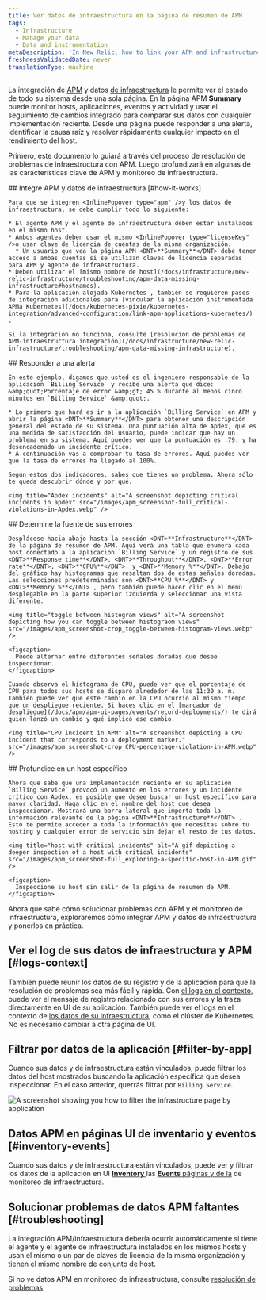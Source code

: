 ```yaml
---
title: Ver datos de infraestructura en la página de resumen de APM
tags:
  - Infrastructure
  - Manage your data
  - Data and instrumentation
metaDescription: 'In New Relic, how to link your APM and infrastructure data together.'
freshnessValidatedDate: never
translationType: machine
---
```


La integración de [APM](/docs/apm/new-relic-apm/getting-started/welcome-new-relic-apm) y datos [de infraestructura](/docs/infrastructure/new-relic-infrastructure/getting-started/welcome-new-relic-infrastructure) le permite ver el estado de todo su sistema desde una sola página. En la página APM <DNT>**Summary**</DNT> puede monitor hosts, aplicaciones, eventos y <InlinePopover type="alerts" />actividad y usar el seguimiento de cambios integrado para comparar sus datos con cualquier implementación reciente. Desde una página puede responder a una alerta, identificar la causa raíz y resolver rápidamente cualquier impacto en el rendimiento del host.

Primero, este documento lo guiará a través del proceso de resolución de problemas de infraestructura con APM. Luego profundizará en algunas de las características clave de APM y monitoreo de infraestructura.

<Steps>
  <Step>
    ## Integre APM y datos de infraestructura [#how-it-works]

    Para que se integren <InlinePopover type="apm" />y los datos de infraestructura, se debe cumplir todo lo siguiente:

    * El agente APM y el agente de infraestructura deben estar instalados en el mismo host.
    * Ambos agentes deben usar el mismo <InlinePopover type="licenseKey" />o usar clave de licencia de cuentas de la misma organización.
      * Un usuario que vea la página APM <DNT>**Summary**</DNT> debe tener acceso a ambas cuentas si se utilizan claves de licencia separadas para APM y agente de infraestructura.
    * Deben utilizar el [mismo nombre de host](/docs/infrastructure/new-relic-infrastructure/troubleshooting/apm-data-missing-infrastructure#hostnames).
    * Para la aplicación alojada Kubernetes , también se requieren pasos de integración adicionales para [vincular la aplicación instrumentada APMa Kubernetes](/docs/kubernetes-pixie/kubernetes-integration/advanced-configuration/link-apm-applications-kubernetes/) .

    Si la integración no funciona, consulte [resolución de problemas de APM-infraestructura integración](/docs/infrastructure/new-relic-infrastructure/troubleshooting/apm-data-missing-infrastructure).
  </Step>

  <Step>
    ## Responder a una alerta

    En este ejemplo, digamos que usted es el ingeniero responsable de la aplicación `Billing Service` y recibe una alerta que dice: &amp;quot;Porcentaje de error &amp;gt; 45 % durante al menos cinco minutos en `Billing Service` &amp;quot;.

    * Lo primero que hará es ir a la aplicación `Billing Service` en APM y abrir la página <DNT>**Summary**</DNT> para obtener una descripción general del estado de su sistema. Una puntuación alta de Apdex, que es una medida de satisfacción del usuario, puede indicar que hay un problema en su sistema. Aquí puedes ver que la puntuación es .79. y ha desencadenado un incidente crítico.
    * A continuación vas a comprobar tu tasa de errores. Aquí puedes ver que la tasa de errores ha llegado al 100%.

    Según estos dos indicadores, sabes que tienes un problema. Ahora sólo te queda descubrir dónde y por qué.

    <img title="Apdex incidents" alt="A screenshot depicting critical incidents in apdex" src="/images/apm_screenshot-full_critical-violations-in-Apdex.webp" />
  </Step>

  <Step>
    ## Determine la fuente de sus errores

    Desplácese hacia abajo hasta la sección <DNT>**Infrastructure**</DNT> de la página de resumen de APM. Aquí verá una tabla que enumera cada host conectado a la aplicación `Billing Service` y un registro de sus <DNT>**Response time**</DNT>, <DNT>**Throughput**</DNT>, <DNT>**Error rate**</DNT>, <DNT>**CPU%**</DNT>. y <DNT>**Memory %**</DNT>. Debajo del gráfico hay histogramas que resaltan dos de estas señales doradas. Las selecciones predeterminadas son <DNT>**CPU %**</DNT> y <DNT>**Memory %**</DNT> , pero también puede hacer clic en el menú desplegable en la parte superior izquierda y seleccionar una vista diferente.

    <img title="toggle between histogram views" alt="A screenshot depicting how you can toggle between histograom views" src="/images/apm_screenshot-crop_toggle-between-histogram-views.webp" />

    <figcaption>
      Puede alternar entre diferentes señales doradas que desee inspeccionar.
    </figcaption>

    Cuando observa el histograma de CPU, puede ver que el porcentaje de CPU para todos sus hosts se disparó alrededor de las 11:30 a. m. También puede ver que este cambio en la CPU ocurrió al mismo tiempo que un despliegue reciente. Si haces clic en el [marcador de despliegue](/docs/apm/apm-ui-pages/events/record-deployments/) te dirá quién lanzó un cambio y qué implicó ese cambio.

    <img title="CPU incident in APM" alt="A screenshot depicting a CPU incident that corresponds to a deployment marker." src="/images/apm_screenshot-crop_CPU-percentage-violation-in-APM.webp" />
  </Step>

  <Step>
    ## Profundice en un host específico

    Ahora que sabe que una implementación reciente en su aplicación `Billing Service` provocó un aumento en los errores y un incidente crítico con Apdex, es posible que desee buscar un host específico para mayor claridad. Haga clic en el nombre del host que desea inspeccionar. Mostrará una barra lateral que importa toda la información relevante de la página <DNT>**Infrastructure**</DNT> . Esto te permite acceder a toda la información que necesitas sobre tu hosting y cualquier error de servicio sin dejar el resto de tus datos.

    <img title="host with critical incidents" alt="A gif depicting a deeper inspection of a host with critical incidents" src="/images/apm_screenshot-full_exploring-a-specific-host-in-APM.gif" />

    <figcaption>
      Inspeccione su host sin salir de la página de resumen de APM.
    </figcaption>
  </Step>
</Steps>

Ahora que sabe cómo solucionar problemas con APM y el monitoreo de infraestructura, exploraremos cómo integrar APM y datos de infraestructura y ponerlos en práctica.

## Ver el log de sus datos de infraestructura y APM [#logs-context]

También puede reunir los datos de su registro y de la aplicación para que la resolución de problemas sea más fácil y rápida. Con [el logs en el contexto](/docs/logs/logs-context/configure-logs-context-apm-agents/), puede ver el mensaje de registro relacionado con sus errores y la traza directamente en UI de su aplicación. También puede ver el logs en el contexto de [los datos de su infraestructura](/docs/logs/forward-logs/forward-your-logs-using-infrastructure-agent/), como el clúster de Kubernetes. No es necesario cambiar a otra página de UI.

## Filtrar por datos de la aplicación [#filter-by-app]

Cuando sus datos <InlinePopover type="apm" />y de infraestructura están vinculados, puede filtrar los datos del host mostrados buscando la aplicación específica que desea inspeccionar. En el caso anterior, querrás filtrar por `Billing Service`.

<img title="filter by application" alt="A screenshot showing you how to filter the infrastructure page by application" src="/images/apm_screenshot-full_filter-by-application.webp" />

## Datos APM en páginas UI de inventario y eventos [#inventory-events]

Cuando sus <InlinePopover type="apm" />datos y de infraestructura están vinculados, puede ver y filtrar los datos de la aplicación en UI [<DNT>**Inventory**</DNT> ](/docs/infrastructure/new-relic-infrastructure/infrastructure-ui-pages/infrastructure-inventory-page-search-your-entire-infrastructure)las [<DNT>**Events**</DNT> páginas y de la](/docs/infrastructure/new-relic-infrastructure/infrastructure-ui-pages/infrastructure-events-page-live-feed-every-agent) de monitoreo de infraestructura.

## Solucionar problemas de datos APM faltantes [#troubleshooting]

La integración APM/infraestructura debería ocurrir automáticamente si tiene el <InlinePopover type="apm" />agente y el agente de infraestructura instalados en los mismos hosts y usan el mismo <InlinePopover type="licenseKey" />o un par de claves de licencia de la misma organización y tienen el mismo nombre de conjunto de host.

Si no ve datos APM en monitoreo de infraestructura, consulte [resolución de problemas](/docs/infrastructure/new-relic-infrastructure/troubleshooting/troubleshooting-apm-data-not-infrastructure).